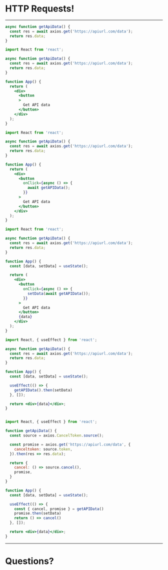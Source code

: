 

# HTTP Requests!

---

<CodeSurfer>

```jsx title="When using React it's common to grab data from an API" subtitle="React fully supports Promises & async/await"
async function getApiData() {
  const res = await axios.get('https://apiurl.com/data');
  return res.data;
}
```

```jsx title="HTTP requests can be easily paired with a component" subtitle="Functions for accessing API data can be defined outside the component"
import React from 'react';

async function getApiData() {
  const res = await axios.get('https://apiurl.com/data');
  return res.data;
}

function App() {
  return (
    <div>
      <button
      >
        Get API data
      </button>
    </div>
  );
}
```

```jsx title="HTTP requests can be easily paired with a component" subtitle="And called in response to user events like clicks"
import React from 'react';

async function getApiData() {
  const res = await axios.get('https://apiurl.com/data');
  return res.data;
}

function App() {
  return (
    <div>
      <button
        onClick={async () => {
          await getAPIData();
        }}
      >
        Get API data
      </button>
    </div>
  );
}
```

```jsx title="This is best used with state" subtitle="API results can update state"
import React from 'react';

async function getApiData() {
  const res = await axios.get('https://apiurl.com/data');
  return res.data;
}

function App() {
  const [data, setData] = useState();

  return (
    <div>
      <button
        onClick={async () => {
          setData(await getAPIData());
        }}
      >
        Get API data
      </button>
      {data}
    </div>
  );
}
```

```jsx title="Often times you want to get data when the component loads" subtitle="There's a hook for that, useEffect"
import React, { useEffect } from 'react';

async function getApiData() {
  const res = await axios.get('https://apiurl.com/data');
  return res.data;
}

function App() {
  const [data, setData] = useState();

  useEffect(() => {
    getAPIData().then(setData)
  }, []);

  return <div>{data}</div>;
}
```

```diff 11:13 title="Pop Quiz: What's missing?" subtitle="There's something we should be doing here. What is it?"
```

```jsx title="Pop Quiz: What's missing?" subtitle="We need to cleanup. In this case, cancel the request."
import React, { useEffect } from 'react';

function getApiData() {
  const source = axios.CancelToken.source();

  const promise = axios.get('https://apiurl.com/data', {
    canceltoken: source.token,
  }).then(res => res.data);

  return {
    cancel: () => source.cancel(),
    promise,
  }
}

function App() {
  const [data, setData] = useState();

  useEffect(() => {
    const { cancel, promise } = getAPIData()
    promise.then(setData)
    return () => cancel()
  }, []);

  return <div>{data}</div>;
}
```

</CodeSurfer>

---

# Questions?
